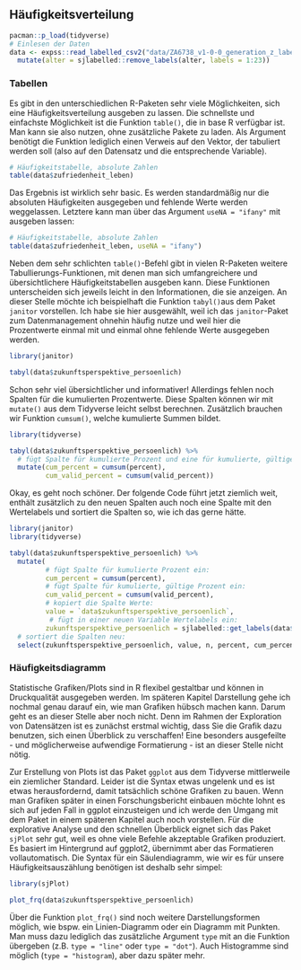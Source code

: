 ## Häufigkeitsverteilung
```r
pacman::p_load(tidyverse)
# Einlesen der Daten
data <- expss::read_labelled_csv2("data/ZA6738_v1-0-0_generation_z_labelled.csv") %>% 
  mutate(alter = sjlabelled::remove_labels(alter, labels = 1:23))
```

### Tabellen
Es gibt in den unterschiedlichen R-Paketen sehr viele Möglichkeiten, sich eine Häufigkeitsverteilung ausgeben zu lassen. Die schnellste und einfachste Möglichkeit ist die Funktion `table()`, die in base R verfügbar ist. Man kann sie also nutzen, ohne zusätzliche Pakete zu laden. Als Argument benötigt die Funktion lediglich einen Verweis auf den Vektor, der tabuliert werden soll (also auf den Datensatz und die entsprechende Variable). 

```r
# Häufigkeitstabelle, absolute Zahlen
table(data$zufriedenheit_leben)
```

Das Ergebnis ist wirklich sehr basic. Es werden standardmäßig nur die absoluten Häufigkeiten ausgegeben und fehlende Werte werden weggelassen. Letztere kann man über das Argument `useNA = "ifany"` mit ausgeben lassen:

```r
# Häufigkeitstabelle, absolute Zahlen
table(data$zufriedenheit_leben, useNA = "ifany")
```

Neben dem sehr schlichten `table()`-Befehl gibt in vielen R-Paketen weitere Tabullierungs-Funktionen, mit denen man sich umfangreichere und übersichtlichere Häufigkeitstabellen ausgeben kann. Diese Funktionen unterscheiden sich jeweils leicht in den Informationen, die sie anzeigen. An dieser Stelle möchte ich beispielhaft die Funktion `tabyl()`aus dem Paket `janitor` vorstellen. Ich habe sie hier ausgewählt, weil ich das `janitor`-Paket zum Datenmanagement ohnehin häufig nutze und weil hier die Prozentwerte einmal mit und einmal ohne fehlende Werte ausgegeben werden.

```r
library(janitor)

tabyl(data$zukunftsperspektive_persoenlich)
```

Schon sehr viel übersichtlicher und informativer! Allerdings fehlen noch Spalten für die kumulierten Prozentwerte. Diese Spalten können wir mit `mutate()` aus dem Tidyverse leicht selbst berechnen. Zusätzlich brauchen wir Funktion `cumsum()`, welche kumulierte Summen bildet.

```r
library(tidyverse)

tabyl(data$zukunftsperspektive_persoenlich) %>% 
  # fügt Spalte für kumulierte Prozent und eine für kumulierte, gültige Prozent ein
  mutate(cum_percent = cumsum(percent), 
         cum_valid_percent = cumsum(valid_percent)) 
```

Okay, es geht noch schöner. Der folgende Code führt jetzt ziemlich weit, enthält zusätzlich zu den neuen Spalten auch noch eine Spalte mit den Wertelabels und sortiert die Spalten so, wie ich das gerne hätte. 

```r
library(janitor)
library(tidyverse)

tabyl(data$zukunftsperspektive_persoenlich) %>% 
  mutate(
         # fügt Spalte für kumulierte Prozent ein:
         cum_percent = cumsum(percent), 
         # fügt Spalte für kumulierte, gültige Prozent ein:
         cum_valid_percent = cumsum(valid_percent), 
         # kopiert die Spalte Werte:
         value = `data$zukunftsperspektive_persoenlich`,  
          # fügt in einer neuen Variable Wertelabels ein:
         zukunftsperspektive_persoenlich = sjlabelled::get_labels(data$zukunftsperspektive_persoenlich))  %>%
  # sortiert die Spalten neu:
  select(zukunftsperspektive_persoenlich, value, n, percent, cum_percent, valid_percent, cum_valid_percent)
```

### Häufigkeitsdiagramm

Statistische Grafiken/Plots sind in R flexibel gestaltbar und können in Druckqualität ausgegeben werden. Im späteren Kapitel Darstellung gehe ich nochmal genau darauf ein, wie man Grafiken hübsch machen kann. Darum geht es an dieser Stelle aber noch nicht. Denn im Rahmen der Exploration von Datensätzen ist es zunächst erstmal wichtig, dass Sie die Grafik dazu benutzen, sich einen Überblick zu verschaffen! Eine besonders ausgefeilte - und möglicherweise aufwendige Formatierung - ist an dieser Stelle nicht nötig.

Zur Erstellung von Plots ist das Paket `ggplot` aus dem Tidyverse mittlerweile ein ziemlicher Standard. Leider ist die Syntax etwas ungelenk und es ist etwas herausfordernd, damit tatsächlich schöne Grafiken zu bauen. Wenn man Grafiken später in einen Forschungsbericht einbauen möchte lohnt es sich auf jeden Fall in ggplot einzusteigen und ich werde den Umgang mit dem Paket in einem späteren Kapitel auch noch vorstellen. Für die explorative Analyse und den schnellen Überblick eignet sich das Paket `sjPlot` sehr gut, weil es ohne viele Befehle akzeptable Grafiken produziert. Es basiert im Hintergrund auf ggplot2, übernimmt aber das Formatieren vollautomatisch. Die Syntax für ein Säulendiagramm, wie wir es für unsere Häufigkeitsauszählung benötigen ist deshalb sehr simpel:

```r
library(sjPlot)

plot_frq(data$zukunftsperspektive_persoenlich)
```

Über die Funktion `plot_frq()` sind noch weitere Darstellungsformen möglich, wie bspw. ein Linien-Diagramm oder ein Diagramm mit Punkten. Man muss dazu lediglich das zusätzliche Argument `type` mit an die Funktion übergeben (z.B. `type = "line"` oder `type = "dot"`). Auch Histogramme sind möglich (`type = "histogram`), aber dazu später mehr.
